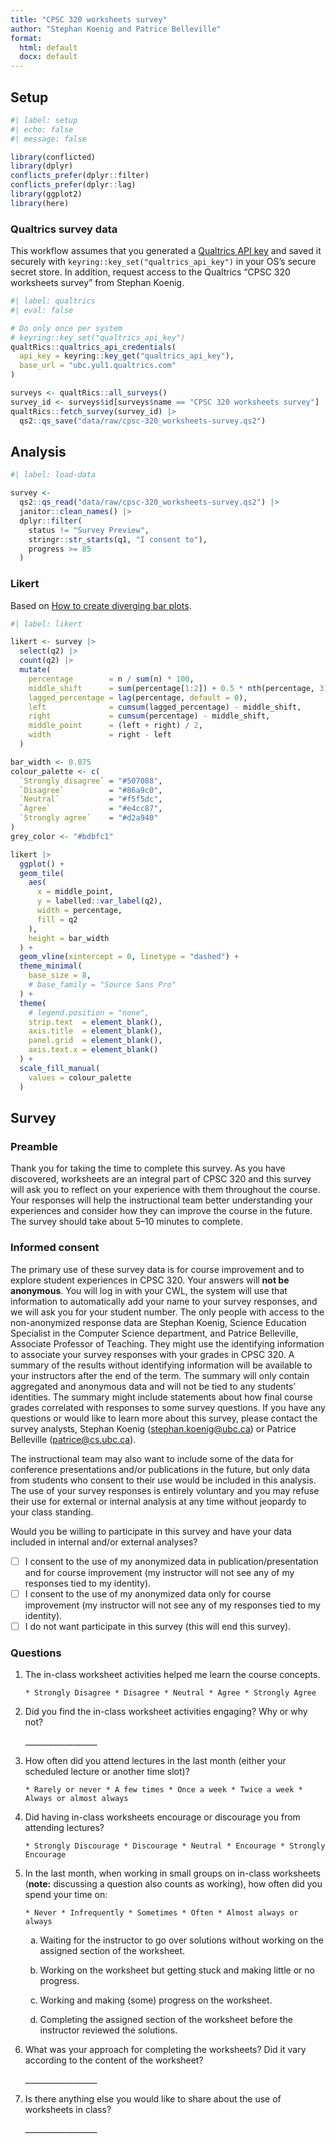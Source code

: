 ```yaml
---
title: "CPSC 320 worksheets survey"
author: "Stephan Koenig and Patrice Belleville"
format:
  html: default
  docx: default
---
```


## Setup

```r
#| label: setup
#| echo: false
#| message: false

library(conflicted)
library(dplyr)
conflicts_prefer(dplyr::filter)
conflicts_prefer(dplyr::lag)
library(ggplot2)
library(here)
```

### Qualtrics survey data

This workflow assumes that you generated a [Qualtrics API key](https://api.qualtrics.com/ZG9jOjg3NjYzMg-api-key-authentication) and saved it securely with `keyring::key_set("qualtrics_api_key")` in your OS's secure secret store.
In addition, request access to the Qualtrics "CPSC 320 worksheets survey" from Stephan Koenig.

```r
#| label: qualtrics
#| eval: false

# Do only once per system
# keyring::key_set("qualtrics_api_key")
qualtRics::qualtrics_api_credentials(
  api_key = keyring::key_get("qualtrics_api_key"),
  base_url = "ubc.yul1.qualtrics.com"
)

surveys <- qualtRics::all_surveys()
survey_id <- surveys$id[surveys$name == "CPSC 320 worksheets survey"]
qualtRics::fetch_survey(survey_id) |>
  qs2::qs_save("data/raw/cpsc-320_worksheets-survey.qs2")
```

## Analysis

```r
#| label: load-data

survey <-
  qs2::qs_read("data/raw/cpsc-320_worksheets-survey.qs2") |>
  janitor::clean_names() |>
  dplyr::filter(
    status != "Survey Preview",
    stringr::str_starts(q1, "I consent to"),
    progress >= 85
  )
```

### Likert

Based on [How to create diverging bar plots](https://albert-rapp.de/posts/ggplot2-tips/22_diverging_bar_plot/22_diverging_bar_plot).

```r
#| label: likert

likert <- survey |>
  select(q2) |>
  count(q2) |>
  mutate(
    percentage        = n / sum(n) * 100,
    middle_shift      = sum(percentage[1:2]) + 0.5 * nth(percentage, 3),
    lagged_percentage = lag(percentage, default = 0),
    left              = cumsum(lagged_percentage) - middle_shift,
    right             = cumsum(percentage) - middle_shift,
    middle_point      = (left + right) / 2,
    width             = right - left
  )

bar_width <- 0.075
colour_palette <- c(
  `Strongly disagree` = "#507088",
  `Disagree`          = "#86a9c0",
  `Neutral`           = "#f5f5dc",
  `Agree`             = "#e4cc87",
  `Strongly agree`    = "#d2a940"
)
grey_color <- "#bdbfc1"

likert |>
  ggplot() +
  geom_tile(
    aes(
      x = middle_point,
      y = labelled::var_label(q2),
      width = percentage,
      fill = q2
    ),
    height = bar_width
  ) +
  geom_vline(xintercept = 0, linetype = "dashed") +
  theme_minimal(
    base_size = 8,
    # base_family = "Source Sans Pro"
  ) +
  theme(
    # legend.position = "none",
    strip.text  = element_blank(),
    axis.title  = element_blank(),
    panel.grid  = element_blank(),
    axis.text.x = element_blank()
  ) +
  scale_fill_manual(
    values = colour_palette
  )
```

## Survey

### Preamble

Thank you for taking the time to complete this survey.
As you have discovered, worksheets are an integral part of CPSC 320 and this survey will ask you to reflect on your experience with them throughout the course.
Your responses will help the instructional team better understanding your experiences and consider how they can improve the course in the future.
The survey should take about 5--10 minutes to complete.

### Informed consent

The primary use of these survey data is for course improvement and to explore student experiences in CPSC 320.
Your answers will **not be anonymous**.
You will log in with your CWL, the system will use that information to automatically add your name to your survey responses, and we will ask you for your student number.
The only people with access to the non-anonymized response data are Stephan Koenig, Science Education Specialist in the Computer Science department, and Patrice Belleville, Associate Professor of Teaching.
They might use the identifying information to associate your survey responses with your grades in CPSC 320.
A summary of the results without identifying information will be available to your instructors after the end of the term.
The summary will only contain aggregated and anonymous data and will not be tied to any students' identities.
The summary might include statements about how final course grades correlated with responses to some survey questions.
If you have any questions or would like to learn more about this survey, please contact the survey analysts, Stephan Koenig ([stephan.koenig\@ubc.ca](mailto:stephan.koenig@ubc.ca){.email}) or Patrice Belleville ([patrice\@cs.ubc.ca](mailto:patrice@cs.ubc.ca){.email}).

The instructional team may also want to include some of the data for conference presentations and/or publications in the future, but only data from students who consent to their use would be included in this analysis.
The use of your survey responses is entirely voluntary and you may refuse their use for external or internal analysis at any time without jeopardy to your class standing.

Would you be willing to participate in this survey and have your data included in internal and/or external analyses?

-   [ ] I consent to the use of my anonymized data in publication/presentation and for course improvement (my instructor will not see any of my responses tied to my identity).
-   [ ] I consent to the use of my anonymized data only for course improvement (my instructor will not see any of my responses tied to my identity).
-   [ ] I do not want participate in this survey (this will end this survey).

### Questions

1.  The in-class worksheet activities helped me learn the course concepts.

    ```         
    * Strongly Disagree * Disagree * Neutral * Agree * Strongly Agree
    ```

2.  Did you find the in-class worksheet activities engaging?
    Why or why not?

    \_\_\_\_\_\_\_\_\_\_\_\_\_\_\_\_\_\_

3.  How often did you attend lectures in the last month (either your scheduled lecture or another time slot)?

    ```         
    * Rarely or never * A few times * Once a week * Twice a week * Always or almost always
    ```

4.  Did having in-class worksheets encourage or discourage you from attending lectures?

    ```         
    * Strongly Discourage * Discourage * Neutral * Encourage * Strongly Encourage
    ```

5.  In the last month, when working in small groups on in-class worksheets (**note:** discussing a question also counts as working), how often did you spend your time on:

    ```         
    * Never * Infrequently * Sometimes * Often * Almost always or always
    ```

    a.  Waiting for the instructor to go over solutions without working on the assigned section of the worksheet.

    b.  Working on the worksheet but getting stuck and making little or no progress.

    c.  Working and making (some) progress on the worksheet.

    d.  Completing the assigned section of the worksheet before the instructor reviewed the solutions.

6.  What was your approach for completing the worksheets?
    Did it vary according to the content of the worksheet?

    \_\_\_\_\_\_\_\_\_\_\_\_\_\_\_\_\_\_

7.  Is there anything else you would like to share about the use of worksheets in class?

    \_\_\_\_\_\_\_\_\_\_\_\_\_\_\_\_\_\_
